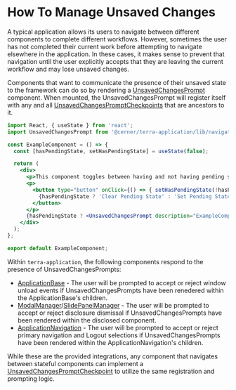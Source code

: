 # How To Manage Unsaved Changes

A typical application allows its users to navigate between different components to complete different workflows. However, sometimes the user has not completed their current work before attempting to navigate elsewhere in the application. In these cases, it makes sense to prevent that navigation until the user explicitly accepts that they are leaving the current workflow and may lose unsaved changes.

Components that want to communicate the presence of their unsaved state to the framework can do so by rendering a [UnsavedChangesPrompt](/application/cerner-terra-application-docs/components/unsaved-changes-prompt) component. When mounted, the UnsavedChangesPrompt will register itself with any and all [UnsavedChangesPromptCheckpoints](/application/cerner-terra-application-docs/components/unsaved-changes-prompt-checkpoint) that are ancestors to it.

```jsx
import React, { useState } from 'react';
import UnsavedChangesPrompt from '@cerner/terra-application/lib/navigation-prompt';

const ExampleComponent = () => {
  const [hasPendingState, setHasPendingState] = useState(false);

  return (
    <div>
      <p>This component toggles between having and not having pending state.</p>
      <p>
        <button type="button" onClick={() => { setHasPendingState(!hasPendingState); }}>
          {hasPendingState ? 'Clear Pending State' : 'Set Pending State'}
        </button>
      </p>
      {hasPendingState ? <UnsavedChangesPrompt description="ExampleComponent" /> : undefined}
    </div>
  );
};

export default ExampleComponent;
```

Within `terra-application`, the following components respond to the presence of UnsavedChangesPrompts:

* [ApplicationBase](/application/cerner-terra-application-docs/components/application-base) - The user will be prompted to accept or reject window unload events if UnsavedChangesPrompts have been renedered within the ApplicationBase's children.
* [ModalManager](/application/cerner-terra-application-docs/components/modal-manager)/[SlidePanelManager](/application/cerner-terra-application-docs/components/slide-panel-manager) - The user will be prompted to accept or reject disclosure dismissal if UnsavedChangesPrompts have been rendered within the disclosed component.
* [ApplicationNavigation](/application/cerner-terra-application-docs/components/application-navigation) - The user will be prompted to accept or reject primary navigation and Logout selections if UnsavedChangesPrompts have been rendered within the ApplicationNavigation's children.

While these are the provided integrations, any component that navigates between stateful components can implement a [UnsavedChangesPromptCheckpoint](/application/cerner-terra-application-docs/components/navigation-prompt-checkpoint) to utilize the same registration and prompting logic.
